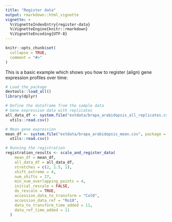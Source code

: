 ```yaml
---
title: "Register data"
output: rmarkdown::html_vignette
vignette: >
  %\VignetteIndexEntry{register-data}
  %\VignetteEngine{knitr::rmarkdown}
  %\VignetteEncoding{UTF-8}
---
```


```r
knitr::opts_chunk$set(
  collapse = TRUE,
  comment = "#>"
)
```

This is a basic example which shows you how to register (align) gene expression profiles over time:

```r
# Load the package
devtools::load_all()
library(dplyr)
```

```r
# Define the dataframe from the sample data
# Gene expression data with replicates
all_data_df <- system.file("extdata/brapa_arabidopsis_all_replicates.csv", package = "GREAT") %>%
  utils::read.csv()

# Mean gene expression 
mean_df <- system.file("extdata/brapa_arabidopsis_mean.csv", package = "GREAT") %>%
  utils::read.csv()

# Running the registration
registration_results <- scale_and_register_data(
    mean_df = mean_df,
    all_data_df = all_data_df,
    stretches = c(2, 1.5, 1),
    shift_extreme = 4,
    num_shifts = 27,
    min_num_overlapping_points = 4,
    initial_rescale = FALSE,
    do_rescale = TRUE,
    accession_data_to_transform = "Col0",
    accession_data_ref = "Ro18",
    data_to_transform_time_added = 11,
    data_ref_time_added = 11
  )
```
